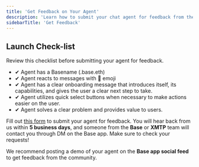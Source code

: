 ```yaml
---
title: 'Get Feedback on Your Agent'
description: 'Learn how to submit your chat agent for feedback from the Base and XMTP teams'
sidebarTitle: 'Get Feedback'
---
```


## Launch Check-list 

Review this checklist before submitting your agent for feedback.

* ✔ Agent has a Basename (.base.eth)
* ✔ Agent reacts to messages with 👀 emoji 
* ✔ Agent has a clear onboarding message that introduces itself, its capabilities, and gives the user a clear next step to take. 
* ✔ Agent utilizes quick select buttons when necessary to make actions easier on the user.
* ✔ Agent solves a clear problem and provides value to users.

Fill out [this form](https://app.deform.cc/form/52b71db4-bfa2-4ef5-a954-76c66250bdd2) to submit your agent for feedback. You will hear back from us within **5 business days**, and someone from the **Base** or **XMTP** team will contact you through DM on the Base app. Make sure to check your requests!

We recommend posting a demo of your agent on the **Base app social feed** to get feedback from the community. 




